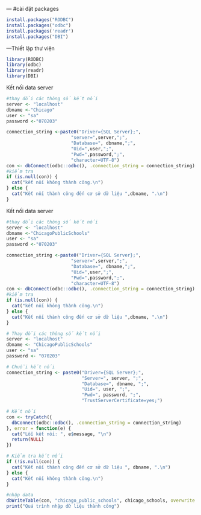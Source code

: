--- #cài đặt packages
```{r}
install.packages("RODBC")
install.packages("odbc")
install.packages('readr')
install.packages("DBI")
```
---Thiết lập thư viện 
```{r}
library(RODBC)
library(odbc)
library(readr)
library(DBI)
```
Kết nối data server
```{r}
#thay đổi các thông số kết nối 
server <- "localhost"
dbname <-"Chicago"
user <- "sa"
password <-"070203"

connection_string <-paste0("Driver={SQL Server};",
                        "server=",server,";",
                        "Database=", dbname,";",
                        "Uid=",user,";",
                        "Pwd=",password,";",
                        "character=UTF-8")
con <- dbConnect(odbc::odbc(), .connection_string = connection_string)
#kiểm tra 
if (is.null(con)) {
  cat("kết nối không thành công.\n")
} else {
  cat("Kết nối thành công đến cơ sở dữ liệu ",dbname, ".\n")
}
```


Kết nối data server
```{r}
#thay đổi các thông số kết nối 
server <- "localhost"
dbname <-"ChicagoPublicSchools"
user <- "sa"
password <-"070203"

connection_string <-paste0("Driver={SQL Server};",
                        "server=",server,";",
                        "Database=", dbname,";",
                        "Uid=",user,";",
                        "Pwd=",password,";",
                        "character=UTF-8")
con <- dbConnect(odbc::odbc(), .connection_string = connection_string)
#kiểm tra 
if (is.null(con)) {
  cat("kết nối không thành công.\n")
} else {
  cat("Kết nối thành công đến cơ sở dữ liệu ",dbname, ".\n")
}
```


```{r}

# Thay đổi các thông số kết nối
server <- "localhost"
dbname <- "ChicagoPublicSchools"
user <- "sa"
password <- "070203"

# Chuỗi kết nối
connection_string <- paste0("Driver={SQL Server};",
                            "Server=", server, ";",
                            "Database=", dbname, ";",
                            "Uid=", user, ";",
                            "Pwd=", password, ";",
                            "TrustServerCertificate=yes;")

# Kết nối
con <- tryCatch({
  dbConnect(odbc::odbc(), .connection_string = connection_string)
}, error = function(e) {
  cat("Lỗi kết nối: ", e$message, "\n")
  return(NULL)
})

# Kiểm tra kết nối
if (!is.null(con)) {
  cat("Kết nối thành công đến cơ sở dữ liệu ", dbname, ".\n")
} else {
  cat("Kết nối không thành công.\n")
}

```










```{r}
#nhập data
dbWriteTable(con, "chicago_public_schools", chicago_schools, overwrite = TRUE)
print("Quá trình nhập dữ liệu thành công")
```
